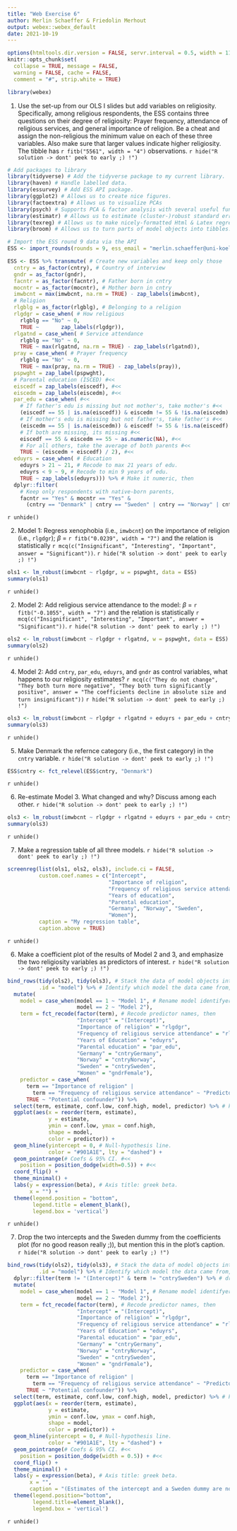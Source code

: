 ```yaml
---
title: "Web Exercise 6"
author: Merlin Schaeffer & Friedolin Merhout
output: webex::webex_default
date: 2021-10-19
---
```


```r
options(htmltools.dir.version = FALSE, servr.interval = 0.5, width = 115, digits = 2)
knitr::opts_chunk$set(
  collapse = TRUE, message = FALSE, 
  warning = FALSE, cache = FALSE,
  comment = "#", strip.white = TRUE)

library(webex)
```

1) Use the set-up from our OLS I slides but add variables on religiosity. Specifically, among religious respondents, the ESS contains three questions on their degree of religiosity: Prayer frequency, attendance of religious services, and general importance of religion. Be a cheat and assign the non-religious the minimum value on each of these three variables. Also make sure that larger values indicate higher religiosity. The tibble has `r fitb("5561", width = "4")` observations.
`r hide("R solution -> dont' peek to early ;) !")`
```r
# Add packages to library
library(tidyverse) # Add the tidyverse package to my current library.
library(haven) # Handle labelled data.
library(essurvey) # Add ESS API package.
library(ggplot2) # Allows us to create nice figures.
library(factoextra) # Allows us to visualize PCAs
library(psych) # Supports PCA & factor analysis with several useful functions.
library(estimatr) # Allows us to estimate (cluster-)robust standard errors
library(texreg) # Allows us to make nicely-formatted Html & Latex regression tables.
library(broom) # Allows us to turn parts of model objects into tibbles.
```

```r
# Import the ESS round 9 data via the API
ESS <- import_rounds(rounds = 9, ess_email = "merlin.schaeffer@uni-koeln.de", format = "spss")
```

```r
ESS <- ESS %>% transmute( # Create new variables and keep only those
  cntry = as_factor(cntry), # Country of interview
  gndr = as_factor(gndr),
  facntr = as_factor(facntr), # Father born in cntry
  mocntr = as_factor(mocntr), # Mother born in cntry
  imwbcnt = max(imwbcnt, na.rm = TRUE) - zap_labels(imwbcnt),
  # Religion
  rlgblg = as_factor(rlgblg), # Belonging to a religion
  rlgdgr = case_when( # How religious
    rlgblg == "No" ~ 0,
    TRUE ~       zap_labels(rlgdgr)),
  rlgatnd = case_when( # Service attendance
    rlgblg == "No" ~ 0,
    TRUE ~ max(rlgatnd, na.rm = TRUE) - zap_labels(rlgatnd)),
  pray = case_when( # Prayer frequency
    rlgblg == "No" ~ 0,
    TRUE ~ max(pray, na.rm = TRUE) - zap_labels(pray)),
  pspwght = zap_label(pspwght),
  # Parental education (ISCED) #<<
  eiscedf = zap_labels(eiscedf), #<<
  eiscedm = zap_labels(eiscedm), #<<
  par_edu = case_when( #<<
    # If father's edu is missing but not mother's, take mother's #<<
    (eiscedf == 55 | is.na(eiscedf)) & eiscedm != 55 & !is.na(eiscedm) ~ eiscedm, #<<
    # If mother's edu is missing but not father's, take father's #<<
    (eiscedm == 55 | is.na(eiscedm)) & eiscedf != 55 & !is.na(eiscedf)  ~ eiscedf, #<<
    # If both are missing, its missing #<<
    eiscedf == 55 & eiscedm == 55 ~ as.numeric(NA), #<<
    # For all others, take the average of both parents #<<
    TRUE ~ (eiscedm + eiscedf) / 2), #<<
  eduyrs = case_when( # Education
    eduyrs > 21 ~ 21, # Recode to max 21 years of edu.
    eduyrs < 9 ~ 9, # Recode to min 9 years of edu.
    TRUE ~ zap_labels(eduyrs))) %>% # Make it numeric, then
  dplyr::filter(
    # Keep only respondents with native-born parents,
    facntr == "Yes" & mocntr == "Yes" &
      (cntry == "Denmark" | cntry == "Sweden" | cntry == "Norway" | cntry == "Germany"))
```
`r unhide()`

2) Model 1: Regress xenophobia (i.e., `imwbcnt`) on the importance of religion (i.e., `rlgdgr`); $\beta$ = `r fitb("0.0239", width = "7")` and the relation is statistically `r mcq(c("Insignificant", "Interesting", "Important", answer = "Significant"))`.
`r hide("R solution -> dont' peek to early ;) !")`
```r
ols1 <- lm_robust(imwbcnt ~ rlgdgr, w = pspwght, data = ESS)
summary(ols1)
```
`r unhide()`

2) Model 2: Add religious service attendance to the model: $\beta$ = `r fitb("-0.1055", width = "7")` and the relation is statistically `r mcq(c("Insignificant", "Interesting", "Important", answer = "Significant"))`.
`r hide("R solution -> dont' peek to early ;) !")`
```r
ols2 <- lm_robust(imwbcnt ~ rlgdgr + rlgatnd, w = pspwght, data = ESS)
summary(ols2)
```
`r unhide()`

4) Model 2: Add `cntry`, `par_edu`, `eduyrs`, and `gndr` as control variables, what happens to our religiosity estimates? `r mcq(c("They do not change", "They both turn more negative", "They both turn significantly positive", answer = "The coefficients decline in absolute size and turn insignificant"))`
`r hide("R solution -> dont' peek to early ;) !")`
```r
ols3 <- lm_robust(imwbcnt ~ rlgdgr + rlgatnd + eduyrs + par_edu + cntry + gndr, w = pspwght, data = ESS)
summary(ols3)
```
`r unhide()`

5) Make Denmark the refernce category (i.e., the first category) in the `cntry` variable.
`r hide("R solution -> dont' peek to early ;) !")`
```r
ESS$cntry <- fct_relevel(ESS$cntry, "Denmark")
```
`r unhide()`

6) Re-estimate Model 3. What changed and why? Discuss among each other.
`r hide("R solution -> dont' peek to early ;) !")`
```r
ols3 <- lm_robust(imwbcnt ~ rlgdgr + rlgatnd + eduyrs + par_edu + cntry + gndr, w = pspwght, data = ESS)
summary(ols3)
```
`r unhide()`

7) Make a regression table of all three models.
`r hide("R solution -> dont' peek to early ;) !")`
```r
screenreg(list(ols1, ols2, ols3), include.ci = FALSE,
          custom.coef.names = c("Intercept", 
                                "Importance of religion",
                                "Frequency of religious service attendance",
                                "Years of education",
                                "Parental education", 
                                "Germany", "Norway", "Sweden", 
                                "Women"),
          caption = "My regression table", 
          caption.above = TRUE)
```
`r unhide()`

6) Make a coefficient plot of the results of Model 2 and 3, and emphasize the two religiosity variables as predictors of interest.
`r hide("R solution -> dont' peek to early ;) !")`
```r
bind_rows(tidy(ols2), tidy(ols3), # Stack the data of model objects into one tibble.
          .id = "model") %>% # Identify which model the data came from, then
  mutate(
    model = case_when(model == 1 ~ "Model 1", # Rename model identifyer.
                      model == 2 ~ "Model 2"),
    term = fct_recode(factor(term), # Recode predictor names, then
                      "Intercept" = "(Intercept)",
                      "Importance of religion" = "rlgdgr",
                      "Frequency of religious service attendance" = "rlgatnd",
                      "Years of Education" = "eduyrs",
                      "Parental education" = "par_edu",
                      "Germany" = "cntryGermany",
                      "Norway" = "cntryNorway",
                      "Sweden" = "cntrySweden",
                      "Women" = "gndrFemale"),
    predictor = case_when(
      term == "Importance of religion" | 
        term == "Frequency of religious service attendance" ~ "Predictor",
      TRUE ~ "Potential confounder")) %>% 
  select(term, estimate, conf.low, conf.high, model, predictor) %>% # keep only some of all the info, then
  ggplot(aes(x = reorder(term, estimate),
             y = estimate, 
             ymin = conf.low, ymax = conf.high,
             shape = model,
             color = predictor)) +
  geom_hline(yintercept = 0, # Null-hypothesis line.
             color = "#901A1E", lty = "dashed") + 
  geom_pointrange(# Coefs & 95% CI. #<<
    position = position_dodge(width=0.5)) + #<<
  coord_flip() + 
  theme_minimal() +
  labs(y = expression(beta), # Axis title: greek beta.
       x = "") +
  theme(legend.position = "bottom",
        legend.title = element_blank(),
        legend.box = 'vertical')
```
`r unhide()`

7) Drop the two intercepts and the Sweden dummy from the coefficients plot (for no good reason really ;)), but mention this in the plot's caption.
`r hide("R solution -> dont' peek to early ;) !")`
```r
bind_rows(tidy(ols2), tidy(ols3), # Stack the data of model objects into one tibble.
          .id = "model") %>% # Identify which model the data came from, then
  dplyr::filter(term != "(Intercept)" & term != "cntrySweden") %>% # drop the two intercepts and Sweden dummy, then
  mutate(
    model = case_when(model == 1 ~ "Model 1", # Rename model identifyer.
                      model == 2 ~ "Model 2"),
    term = fct_recode(factor(term), # Recode predictor names, then
                      "Intercept" = "(Intercept)",
                      "Importance of religion" = "rlgdgr",
                      "Frequency of religious service attendance" = "rlgatnd",
                      "Years of Education" = "eduyrs",
                      "Parental education" = "par_edu",
                      "Germany" = "cntryGermany",
                      "Norway" = "cntryNorway",
                      "Sweden" = "cntrySweden",
                      "Women" = "gndrFemale"),
    predictor = case_when(
      term == "Importance of religion" | 
        term == "Frequency of religious service attendance" ~ "Predictor",
      TRUE ~ "Potential confounder")) %>% 
  select(term, estimate, conf.low, conf.high, model, predictor) %>% # keep only some of all the info, then
  ggplot(aes(x = reorder(term, estimate),
             y = estimate, 
             ymin = conf.low, ymax = conf.high,
             shape = model, 
             color = predictor)) +
  geom_hline(yintercept = 0, # Null-hypothesis line.
             color = "#901A1E", lty = "dashed") + 
  geom_pointrange(# Coefs & 95% CI. #<<
    position = position_dodge(width = 0.5)) + #<<
  coord_flip() + 
  theme_minimal() +
  labs(y = expression(beta), # Axis title: greek beta.
       x = "",
       caption = "(Estimates of the intercept and a Sweden dummy are not shown)") +
  theme(legend.position="bottom",
        legend.title=element_blank(),
        legend.box = 'vertical')
```
`r unhide()`
